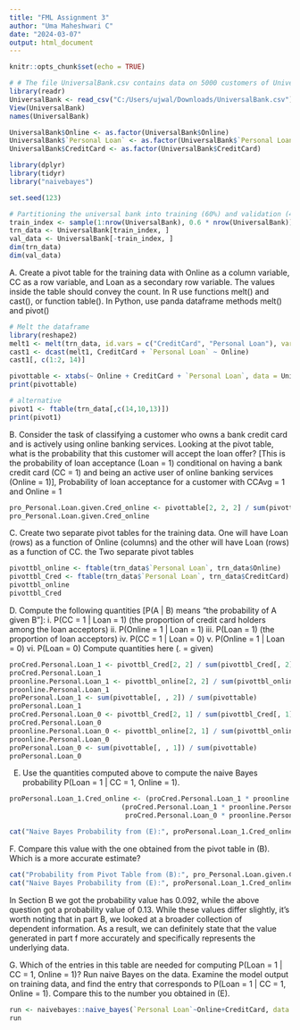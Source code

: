 ---
title: "FML Assignment 3"
author: "Uma Maheshwari C"
date: "2024-03-07"
output: html_document
---

```{r setup, include=FALSE}
knitr::opts_chunk$set(echo = TRUE)
```

```{r}
# # The file UniversalBank.csv contains data on 5000 customers of Universal Bank. The data include customer demographic information (age, income, etc.), the customer’s relationship with the bank (mortgage, securities account, etc.), and the customer response to the last personal loan campaign (Personal Loan). Among these 5000 customers, only 480 (= 9.6%) accepted the personal loan that was offered to them in the earlier campaign. In this exercise, we focus on two predictors: Online (whether or not the customer is an active user of online banking services) and Credit Card (abbreviated CC below) (does the customer hold a credit card issued by the bank), and the outcome Personal Loan (abbreviated Loan below). Partition the data into training (60%) and validation (40%) sets
library(readr)
UniversalBank <- read_csv("C:/Users/ujwal/Downloads/UniversalBank.csv")
View(UniversalBank)
names(UniversalBank)
```

```{r}
UniversalBank$Online <- as.factor(UniversalBank$Online)
UniversalBank$`Personal Loan` <- as.factor(UniversalBank$`Personal Loan`)
UniversalBank$CreditCard <- as.factor(UniversalBank$CreditCard)
```

```{r}
library(dplyr)
library(tidyr)
library("naivebayes")

set.seed(123)

# Partitioning the universal bank into training (60%) and validation (40%) sets
train_index <- sample(1:nrow(UniversalBank), 0.6 * nrow(UniversalBank))
trn_data <- UniversalBank[train_index, ]
val_data <- UniversalBank[-train_index, ]
dim(trn_data)
dim(val_data)
```
A. Create a pivot table for the training data with Online as a column variable, CC as a row variable, and Loan as a secondary row variable. The values inside the table should convey the count. In R use functions melt() and cast(), or function table(). In Python, use panda dataframe methods melt() and pivot()
```{r}
# Melt the dataframe
library(reshape2)
melt1 <- melt(trn_data, id.vars = c("CreditCard", "Personal Loan"), variable.name = "Online")
cast1 <- dcast(melt1, CreditCard + `Personal Loan` ~ Online)
cast1[, c(1:2, 14)]

pivottable <- xtabs(~ Online + CreditCard + `Personal Loan`, data = UniversalBank)
print(pivottable)
```

```{r}
# alternative
pivot1 <- ftable(trn_data[,c(14,10,13)])
print(pivot1)
```
B. Consider the task of classifying a customer who owns a bank credit card and is actively using online banking services. Looking at the pivot table, what is the probability that this customer will accept the loan offer? [This is the probability of loan acceptance (Loan = 1) conditional on having a bank credit card (CC = 1) and being an active user of online banking services (Online = 1)], Probability of loan acceptance for a customer with CCAvg = 1 and Online = 1
```{r}
pro_Personal.Loan.given.Cred_online <- pivottable[2, 2, 2] / sum(pivottable[2, 2, ])
pro_Personal.Loan.given.Cred_online
```
C. Create two separate pivot tables for the training data. One will have Loan (rows) as a function of Online (columns) and the other will have Loan (rows) as a function of CC. the Two separate pivot tables
```{r}
pivottbl_online <- ftable(trn_data$`Personal Loan`, trn_data$Online)
pivottbl_Cred <- ftable(trn_data$`Personal Loan`, trn_data$CreditCard)
pivottbl_online
pivottbl_Cred
```
D. Compute the following quantities [P(A | B) means “the probability of A given B”]: i. P(CC = 1 | Loan = 1) (the proportion of credit card holders among the loan acceptors) ii. P(Online = 1 | Loan = 1) iii. P(Loan = 1) (the proportion of loan acceptors) iv. P(CC = 1 | Loan = 0) v. P(Online = 1 | Loan = 0) vi. P(Loan = 0) Compute quantities here (. = given)
```{r}

proCred.Personal.Loan_1 <- pivottbl_Cred[2, 2] / sum(pivottbl_Cred[, 2])
proCred.Personal.Loan_1
proonline.Personal.Loan_1 <- pivottbl_online[2, 2] / sum(pivottbl_online[, 2])
proonline.Personal.Loan_1
proPersonal.Loan_1 <- sum(pivottable[, , 2]) / sum(pivottable)
proPersonal.Loan_1
proCred.Personal.Loan_0 <- pivottbl_Cred[2, 1] / sum(pivottbl_Cred[, 1])
proCred.Personal.Loan_0
proonline.Personal.Loan_0 <- pivottbl_online[2, 1] / sum(pivottbl_online[, 1])
proonline.Personal.Loan_0
proPersonal.Loan_0 <- sum(pivottable[, , 1]) / sum(pivottable)
proPersonal.Loan_0
```

E.  Use the quantities computed above to compute the naive Bayes probability P(Loan = 1 | CC = 1, Online = 1).
```{r}

proPersonal.Loan_1.Cred_online <- (proCred.Personal.Loan_1 * proonline.Personal.Loan_1 * proPersonal.Loan_1) / 
                            (proCred.Personal.Loan_1 * proonline.Personal.Loan_1 * proPersonal.Loan_1 + 
                             proCred.Personal.Loan_0 * proonline.Personal.Loan_0 * proPersonal.Loan_0)

cat("Naive Bayes Probability from (E):", proPersonal.Loan_1.Cred_online, "\n")

```
F. Compare this value with the one obtained from the pivot table in (B). Which is a more accurate estimate?
```{r}
cat("Probability from Pivot Table from (B):", pro_Personal.Loan.given.Cred_online, "\n")
cat("Naive Bayes Probability from (E):", proPersonal.Loan_1.Cred_online, "\n")
```
In Section B we got the probability value has 0.092, while the above question got a probability value of 0.13. While these values differ slightly, it's worth noting that in part B, we looked at a broader collection of dependent information. As a result, we can definitely state that the value generated in part f more accurately and specifically represents the underlying data.

G. Which of the entries in this table are needed for computing P(Loan = 1 | CC = 1, Online = 1)? Run naive Bayes on the data. Examine the model output on training data, and find the entry that corresponds to P(Loan = 1 | CC = 1, Online = 1). Compare this to the number you obtained in (E).
```{r}
run <- naivebayes::naive_bayes(`Personal Loan`~Online+CreditCard, data = trn_data)
run
```



